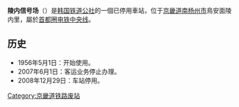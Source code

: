{{朝鮮半島車站資訊
|公司色 = black
|文字色 = 
|站名 = 陵内信号场
|圖片 = Neungnae Station.jpg
|pxl = 
|圖片說明 =车站站舍
|前一站 = {{车站编号|#72C7A6|white|K128}} [[八堂站|八堂]]
|前一站距離 = 8.5
|後一站距離 = 5.3
|後一站 = [[兩水站_(韓國)|两水]] {{车站编号|#72C7A6|white|K130}}
|諺文 = 능내신호장
|朝鮮漢字 = 陵內信號場
|文觀部式 =Neungnae-sinhojang
|馬-賴式 =
|副站名 = 
|車站編號 = 
|停站路線數 = 
|所屬公司 = [[韩国铁道公社|韩国铁道公社]]
|所屬路線 = [[中央线_(韩国)|中央线]]
|距離 = 28.7
|起點站 = [[清凉里站|清凉里]]
|所在地 =[[京畿道|京畿道]][[南杨州市|南杨州市]]鳥安面陵内里13
|車站構造 = 地面车站
|月台配置 = 2面2线
|啟用年月日 = 1956年5月1日
|廢站年月日 = 2008年12月29日
|上下車人次 = 
|統計年度 = 
|轉車 = 
|備註 = 
|全寬備註 = 
}}

'''陵内信号场'''（{{kor|諺=능내신호장|漢=陵內信號場|羅=Neungnae sinhojang|f=y}}）是[[韩国铁道公社|韩国铁道公社]]的一個已停用車站，位于[[京畿道|京畿道]][[南杨州市|南杨州市]]鳥安面陵内里，屬於[[首都圈电铁中央线|首都圈电铁中央线]]。

== 历史 ==
*1956年5月1日：开始使用。
*2007年6月1日：客运业务停止办理。
*2008年12月29日：车站停用。

{{中央线 (韩国)}}
[[Category:京畿道铁路废站|Category:京畿道铁路废站]]